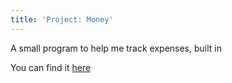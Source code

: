 ```yaml
---
title: 'Project: Money'
---
```



A small program to help me track expenses, built in <L name="forth" />

You can find it [here](https://git.sr.ht/~mcoll/money)
